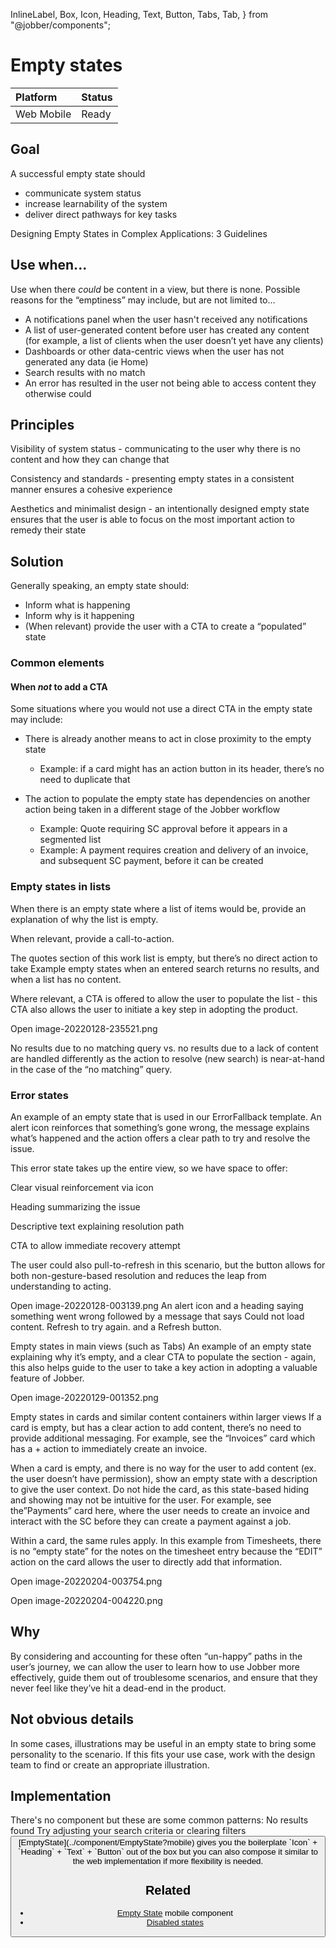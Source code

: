   InlineLabel,
  Box,
  Icon,
  Heading,
  Text,
  Button,
  Tabs,
  Tab,
} from "@jobber/components";

<Meta title="Patterns/Empty states" />

# Empty states

| **Platform**                                                     | **Status**                                     |
| :--------------------------------------------------------------- | :--------------------------------------------- |
| <InlineLabel>Web</InlineLabel> <InlineLabel>Mobile</InlineLabel> | <InlineLabel color="green">Ready</InlineLabel> |

## Goal

A successful empty state should

- communicate system status
- increase learnability of the system
- deliver direct pathways for key tasks

Designing Empty States in Complex Applications: 3 Guidelines

## Use when...

Use when there _could_ be content in a view, but there is none. Possible reasons
for the “emptiness” may include, but are not limited to…

- A notifications panel when the user hasn't received any notifications
- A list of user-generated content before user has created any content (for
  example, a list of clients when the user doesn’t yet have any clients)
- Dashboards or other data-centric views when the user has not generated any
  data (ie Home)
- Search results with no match
- An error has resulted in the user not being able to access content they
  otherwise could

## Principles

Visibility of system status - communicating to the user why there is no content
and how they can change that

Consistency and standards - presenting empty states in a consistent manner
ensures a cohesive experience

Aesthetics and minimalist design - an intentionally designed empty state ensures
that the user is able to focus on the most important action to remedy their
state

## Solution

Generally speaking, an empty state should:

- Inform what is happening
- Inform why is it happening
- (When relevant) provide the user with a CTA to create a “populated” state

<Figma url="https://www.figma.com/design/HXWXusJPZLmaJNGlKEpiyhXW/Product%2FBase?m=auto&node-id=21162-662&t=SHOjoSApnGE6QQeB-1" />

### Common elements

#### When _not_ to add a CTA

Some situations where you would not use a direct CTA in the empty state may
include:

- There is already another means to act in close proximity to the empty state

  - Example: if a card might has an action button in its header, there’s no need
    to duplicate that

- The action to populate the empty state has dependencies on another action
  being taken in a different stage of the Jobber workflow
  - Example: Quote requiring SC approval before it appears in a segmented list
  - Example: A payment requires creation and delivery of an invoice, and
    subsequent SC payment, before it can be created

### Empty states in lists

When there is an empty state where a list of items would be, provide an
explanation of why the list is empty.

When relevant, provide a call-to-action.

<Figma url="https://www.figma.com/design/HXWXusJPZLmaJNGlKEpiyhXW/Product%2FBase?m=auto&node-id=21162-768&t=SHOjoSApnGE6QQeB-1" />

The quotes section of this work list is empty, but there’s no direct action to
take Example empty states when an entered search returns no results, and when a
list has no content.

Where relevant, a CTA is offered to allow the user to populate the list - this
CTA also allows the user to initiate a key step in adopting the product.

Open image-20220128-235521.png

No results due to no matching query vs. no results due to a lack of content are
handled differently as the action to resolve (new search) is near-at-hand in the
case of the “no matching” query.

### Error states

An example of an empty state that is used in our ErrorFallback template. An
alert icon reinforces that something’s gone wrong, the message explains what’s
happened and the action offers a clear path to try and resolve the issue.

This error state takes up the entire view, so we have space to offer:

Clear visual reinforcement via icon

Heading summarizing the issue

Descriptive text explaining resolution path

CTA to allow immediate recovery attempt

The user could also pull-to-refresh in this scenario, but the button allows for
both non-gesture-based resolution and reduces the leap from understanding to
acting.

Open image-20220128-003139.png An alert icon and a heading saying something went
wrong followed by a message that says Could not load content. Refresh to try
again. and a Refresh button.

Empty states in main views (such as Tabs) An example of an empty state
explaining why it’s empty, and a clear CTA to populate the section - again, this
also helps guide to the user to take a key action in adopting a valuable feature
of Jobber.

Open image-20220129-001352.png

Empty states in cards and similar content containers within larger views If a
card is empty, but has a clear action to add content, there’s no need to provide
additional messaging. For example, see the “Invoices” card which has a + action
to immediately create an invoice.

When a card is empty, and there is no way for the user to add content (ex. the
user doesn’t have permission), show an empty state with a description to give
the user context. Do not hide the card, as this state-based hiding and showing
may not be intuitive for the user. For example, see the”Payments” card here,
where the user needs to create an invoice and interact with the SC before they
can create a payment against a job.

Within a card, the same rules apply. In this example from Timesheets, there is
no “empty state” for the notes on the timesheet entry because the “EDIT” action
on the card allows the user to directly add that information.

Open image-20220204-003754.png

Open image-20220204-004220.png

## Why

By considering and accounting for these often “un-happy” paths in the user’s
journey, we can allow the user to learn how to use Jobber more effectively,
guide them out of troublesome scenarios, and ensure that they never feel like
they’ve hit a dead-end in the product.

## Not obvious details

In some cases, illustrations may be useful in an empty state to bring some
personality to the scenario. If this fits your use case, work with the design
team to find or create an appropriate illustration.

## Implementation

<Tabs>
  <Tab label="Web">
   There's no component but these are some common patterns:

  <Canvas>
    <Box direction="column" alignItems="center">
      <Icon name="alert" />
      <Heading level={4}>No results found</Heading>
      <Text>Try adjusting your search criteria or clearing filters</Text>
      <Button variation="subtle" label="Clear Filters" />
    </Box>
  </Canvas>
  </Tab>
  <Tab label="Mobile">
    [EmptyState](../component/EmptyState?mobile) gives you the boilerplate 
    `Icon` + `Heading` + `Text` + `Button` out of the box but you can also compose it
    similar to the web implementation if more flexibility is needed.
  </Tab>
</Tabs>

## Related

- [Empty State](../component/EmptyState?mobile) mobile component
- [Disabled states](../patterns/disabled-states)
